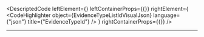 
<DescriptedCode
  leftElement={<EvidenceTypeListIdDesc />}
  leftContainerProps={{}}
  rightElement={
    <CodeHighlighter
      object={EvidenceTypeListIdVisualJson}
      language={"json"}
      title={"EvidenceTypeId"}
    />
  }
  rightContainerProps={{}}
/>

---
